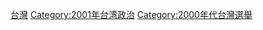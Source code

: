{{cat year nav
| year = 2001
| cat = 台灣選舉
| sortkey = 台灣選舉
| article = 台灣選舉
| in = 
}}

[[Category:2001年亚洲选举|台灣]]
[[Category:2001年台湾政治|Category:2001年台湾政治]]
[[Category:2000年代台灣選舉|Category:2000年代台灣選舉]]
